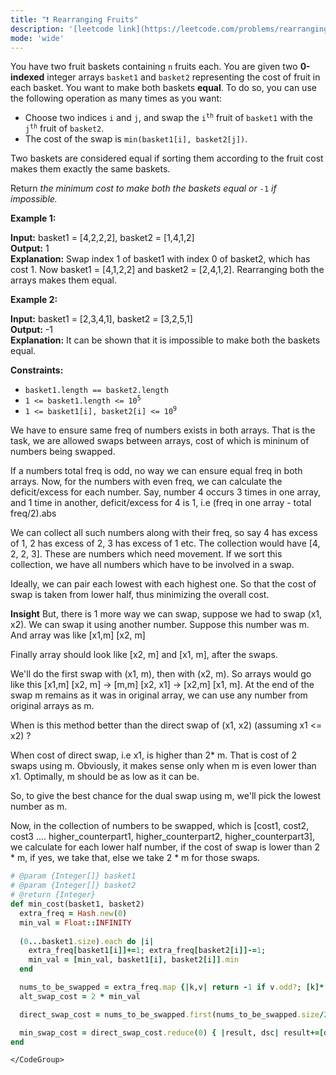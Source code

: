```yaml
---
title: "❗️ Rearranging Fruits"
description: '[leetcode link](https://leetcode.com/problems/rearranging-fruits/description/)'
mode: 'wide'
---
```

<Tabs>
  <Tab title="Question" icon="circle-question" iconType="regular">
    <Card>
      <p>You have two fruit baskets containing <code>n</code> fruits each. You are given two <strong>0-indexed</strong> integer arrays <code>basket1</code> and <code>basket2</code> representing the cost of fruit in each basket. You want to make both baskets <strong>equal</strong>. To do so, you can use the following operation as many times as you want:</p>  <ul>  <li>Choose two indices <code>i</code> and <code>j</code>, and swap the <code>i<sup><font size="1">th</font></sup></code> fruit of <code>basket1</code> with the <code>j<sup><font size="1">th</font></sup></code> fruit of <code>basket2</code>.</li>  <li>The cost of the swap is <code>min(basket1[i], basket2[j])</code>.</li> </ul>  <p>Two baskets are considered equal if sorting them according to the fruit cost makes them exactly the same baskets.</p>  <p>Return <em>the minimum cost to make both the baskets equal or </em><code>-1</code><em> if impossible.</em></p>   <p><strong class="example">Example 1:</strong></p>   <strong>Input:</strong> basket1 = [4,2,2,2], basket2 = [1,4,1,2] <br/> <strong>Output:</strong> 1 <br/> <strong>Explanation:</strong> Swap index 1 of basket1 with index 0 of basket2, which has cost 1. Now basket1 = [4,1,2,2] and basket2 = [2,4,1,2]. Rearranging both the arrays makes them equal.   <p><strong class="example">Example 2:</strong></p>   <strong>Input:</strong> basket1 = [2,3,4,1], basket2 = [3,2,5,1] <br/> <strong>Output:</strong> -1 <br/> <strong>Explanation:</strong> It can be shown that it is impossible to make both the baskets equal.    <p><strong>Constraints:</strong></p>  <ul>  <li><code>basket1.length == basket2.length</code></li>  <li><code>1 &lt;= basket1.length &lt;= 10<sup>5</sup></code></li>  <li><code>1 &lt;= basket1[i], basket2[i] &lt;= 10<sup>9</sup></code></li> </ul> 
    </Card>
  </Tab>
  <Tab title="Solution" icon="lightbulb" iconType="regular" >
    <Card>
      We have to ensure same freq of numbers exists in both arrays. That is the task, we are allowed swaps between arrays, cost of which is mininum of numbers being swapped. 

If a numbers total freq is odd, no way we can ensure equal freq in both arrays. Now, for the numbers with even freq, we can calculate the deficit/excess for each number. Say, number 4 occurs 3 times in one array, and 1 time in another, deficit/excess for 4 is 1, i.e (freq in one array - total freq/2).abs

We can collect all such numbers along with their freq, so say 4 has excess of 1, 2 has excess of 2, 3 has excess of 1 etc. The collection would have [4, 2, 2, 3]. These are numbers which need movement. If we sort this collection, we have all numbers which have to be involved in a swap.

Ideally, we can pair each lowest with each highest one. So that the cost of swap is taken from lower half, thus minimizing the overall cost. 

**Insight**
But, there is 1 more way we can swap, suppose we had to swap (x1, x2). We can swap it using another number. Suppose this number was m. And array was like
[x1,m]    [x2, m]

Finally array should look like [x2, m] and [x1, m], after the swaps.

We'll do the first swap with (x1, m), then with (x2, m). So arrays would go like this
[x1,m]    [x2, m] -&gt; [m,m]    [x2, x1] -&gt; [x2,m]    [x1, m]. 
At the end of the swap m remains as it was in original array, we can use any number from original arrays as m.

When is this method better than the direct swap of (x1, x2) (assuming x1 &lt;= x2) ? 

When cost of direct swap, i.e x1, is higher than 2* m. That is cost of 2 swaps using m. Obviously, it makes sense only when m is even lower than x1. Optimally, m should be as low as it can be. 

So, to give the best chance for the dual swap using m, we'll pick the lowest number as m. 

Now, in the collection of numbers to be swapped, which is [cost1, cost2, cost3 .... higher_counterpart1, higher_counterpart2, higher_counterpart3], 
we calculate for each lower half number, if the cost of swap is lower than 2 * m, if yes, we take that, else we take 2 * m for those swaps.
</Card>
  <Expandable title="code">
    <CodeGroup dropdown>
```ruby title="Rearranging Fruits" lines
# @param {Integer[]} basket1
# @param {Integer[]} basket2
# @return {Integer}
def min_cost(basket1, basket2)
  extra_freq = Hash.new(0)
  min_val = Float::INFINITY
  
  (0...basket1.size).each do |i| 
    extra_freq[basket1[i]]+=1; extra_freq[basket2[i]]-=1;
    min_val = [min_val, basket1[i], basket2[i]].min
  end

  nums_to_be_swapped = extra_freq.map {|k,v| return -1 if v.odd?; [k]* (v.abs/2) }.flatten.sort
  alt_swap_cost = 2 * min_val

  direct_swap_cost = nums_to_be_swapped.first(nums_to_be_swapped.size/2)

  min_swap_cost = direct_swap_cost.reduce(0) { |result, dsc| result+=[dsc, alt_swap_cost].min }
end
```
    </CodeGroup>
  </Expandable>
  </Tab>
</Tabs>